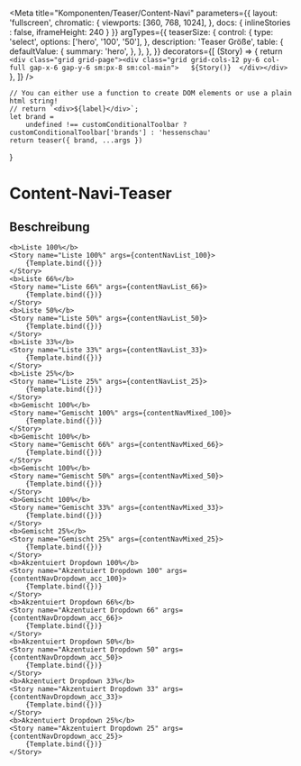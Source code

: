 




<Meta
    title="Komponenten/Teaser/Content-Navi"
    parameters={{
        layout: 'fullscreen',
        chromatic: {
            viewports: [360, 768, 1024],
        },
        docs: { inlineStories : false, iframeHeight: 240 }
    }}
    argTypes={{
        teaserSize: {
            control: {
                type: 'select',
                options: ['hero', '100', '50'],
            },
            description: 'Teaser Größe',
            table: {
                defaultValue: {
                    summary: 'hero',
                },
            },
        },
    }}
    decorators={[
        (Story) => {
            return `<div class="grid grid-page"><div class="grid grid-cols-12 py-6 col-full gap-x-6 gap-y-6 sm:px-8 sm:col-main">  
                ${Story()} 
                </div></div>`
        },
    ]}
/>

    // You can either use a function to create DOM elements or use a plain html string!
    // return `<div>${label}</div>`;
    let brand =
        undefined !== customConditionalToolbar ? customConditionalToolbar['brands'] : 'hessenschau'
    return teaser({ brand, ...args })
}

# Content-Navi-Teaser

## Beschreibung


<Preview withToolbar>
    
    <b>Liste 100%</b>
    <Story name="Liste 100%" args={contentNavList_100}>
        {Template.bind({})}
    </Story>
    <b>Liste 66%</b>
    <Story name="Liste 66%" args={contentNavList_66}>
        {Template.bind({})}
    </Story>
    <b>Liste 50%</b>
    <Story name="Liste 50%" args={contentNavList_50}>
        {Template.bind({})}
    </Story>
    <b>Liste 33%</b>
    <Story name="Liste 33%" args={contentNavList_33}>
        {Template.bind({})}
    </Story>
    <b>Liste 25%</b>
    <Story name="Liste 25%" args={contentNavList_25}>
        {Template.bind({})}
    </Story>
    <b>Gemischt 100%</b>
    <Story name="Gemischt 100%" args={contentNavMixed_100}>
        {Template.bind({})}
    </Story>
    <b>Gemischt 100%</b>
    <Story name="Gemischt 66%" args={contentNavMixed_66}>
        {Template.bind({})}
    </Story>
    <b>Gemischt 100%</b>
    <Story name="Gemischt 50%" args={contentNavMixed_50}>
        {Template.bind({})}
    </Story>
    <b>Gemischt 100%</b>
    <Story name="Gemischt 33%" args={contentNavMixed_33}>
        {Template.bind({})}
    </Story>
    <b>Gemischt 25%</b>
    <Story name="Gemischt 25%" args={contentNavMixed_25}>
        {Template.bind({})}
    </Story>
    <b>Akzentuiert Dropdown 100%</b>
    <Story name="Akzentuiert Dropdown 100" args={contentNavDropdown_acc_100}>
        {Template.bind({})}
    </Story>
    <b>Akzentuiert Dropdown 66%</b>
    <Story name="Akzentuiert Dropdown 66" args={contentNavDropdown_acc_66}>
        {Template.bind({})}
    </Story>
    <b>Akzentuiert Dropdown 50%</b>
    <Story name="Akzentuiert Dropdown 50" args={contentNavDropdown_acc_50}>
        {Template.bind({})}
    </Story>
    <b>Akzentuiert Dropdown 33%</b>
    <Story name="Akzentuiert Dropdown 33" args={contentNavDropdown_acc_33}>
        {Template.bind({})}
    </Story>
    <b>Akzentuiert Dropdown 25%</b>
    <Story name="Akzentuiert Dropdown 25" args={contentNavDropdown_acc_25}>
        {Template.bind({})}
    </Story>    
    
</Preview>
